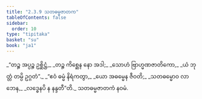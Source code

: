 ```yaml
---
title: "2.3.9 သတဓမ္မဇာတက"
tableOfContents: false
sidebar:
  order: 10
type: "tipitaka"
basket: "su"
book: "ja1"
---
```



<DynamicBreadcrumb />

<Division number="57" book="ja1">

<Paragraph number="430" type="verses" book="ja1">
_“တဉ္စ အပ္ပဉ္စ ဥစ္ဆိဋ္ဌံ,_  
_တဉ္စ ကိစ္ဆေန နော အဒါ;_  
_သောဟံ ဗြာဟ္မဏဇာတိကော,_  
_ယံ ဘုတ္တံ တမ္ပိ ဥဂ္ဂတံ”._  

</Paragraph>

</Division>
<Division number="58" book="ja1">

<Paragraph number="431" type="verses" book="ja1">
_“ဧဝံ ဓမ္မံ နိရံကတွာ,_  
_ယော အဓမ္မေန ဇီဝတိ;_  
_သတဓမ္မောဝ လာဘေန,_  
_လဒ္ဓေနပိ န နန္ဒတီ”တိ._  


</Paragraph>
</Division>

<Paragraph number="432" type="center" book="ja1">
သတဓမ္မဇာတကံ နဝမံ.
</Paragraph>